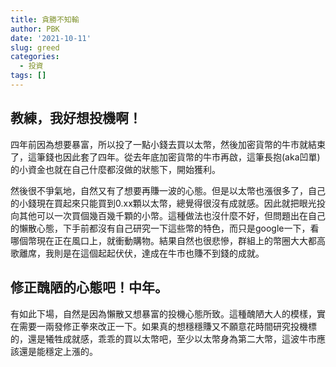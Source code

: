 ```yaml
---
title: 貪勝不知輸
author: PBK
date: '2021-10-11'
slug: greed
categories:
  - 投資
tags: []
---
```


## 教練，我好想投機啊！
四年前因為想要暴富，所以投了一點小錢去買以太幣，然後加密貨幣的牛市就結束了，這筆錢也因此套了四年。從去年底加密貨幣的牛市再啟，這筆長抱(aka凹單)的小資金也就在自己什麼都沒做的狀態下，開始獲利。

然後很不爭氣地，自然又有了想要再賺一波的心態。但是以太幣也漲很多了，自己的小錢現在買起來只能買到0.xx顆以太幣，總覺得很沒有成就感。因此就把眼光投向其他可以一次買個幾百幾千顆的小幣。這種做法也沒什麼不好，但問題出在自己的懶散心態，下手前都沒有自己研究一下這些幣的特色，而只是google一下，看哪個幣現在正在風口上，就衝動購物。結果自然也很悲慘，群組上的幣圈大大都高歌離席，我則是在這個起起伏伏，達成在牛市也賺不到錢的成就。

## 修正醜陋的心態吧！中年。
有如此下場，自然是因為懶散又想暴富的投機心態所致。這種醜陋大人的模樣，實在需要一兩發修正拳來改正一下。如果真的想穩穩賺又不願意花時間研究投機標的，還是犧牲成就感，乖乖的買以太幣吧，至少以太幣身為第二大幣，這波牛市應該還是能穩定上漲的。